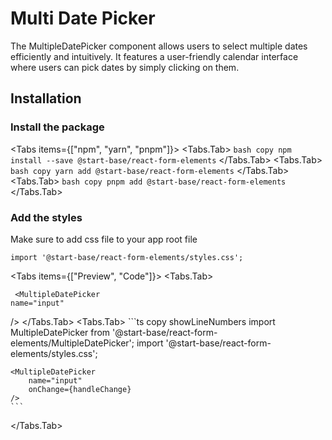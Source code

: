 
# Multi Date Picker

The MultipleDatePicker component allows users to select multiple dates efficiently and intuitively. It features a user-friendly calendar interface where users can pick dates by simply clicking on them.

<ApiReferenceButton path="form-multipledatepicker--docs" />

## Installation

<Steps>

### Install the package

<Tabs items={["npm", "yarn", "pnpm"]}>
<Tabs.Tab>
    ``` bash copy
    npm install --save @start-base/react-form-elements
    ```
  </Tabs.Tab>
  <Tabs.Tab>
    ``` bash copy
    yarn add @start-base/react-form-elements
    ```
  </Tabs.Tab>
  <Tabs.Tab>
    ``` bash copy
    pnpm add @start-base/react-form-elements
    ```
  </Tabs.Tab>
</Tabs>
 
### Add the styles
 
Make sure to add css file to your app root file

``` tsx copy
import '@start-base/react-form-elements/styles.css';
```

</Steps>

<Tabs items={["Preview", "Code"]}>
  <Tabs.Tab>
  <Preview height="800px">

     <MultipleDatePicker
    name="input"
  />
  </Preview>
  </Tabs.Tab>
  <Tabs.Tab>
    ```ts copy showLineNumbers
    import MultipleDatePicker from '@start-base/react-form-elements/MultipleDatePicker';
    import '@start-base/react-form-elements/styles.css';

    <MultipleDatePicker
        name="input"
        onChange={handleChange}
    />
    ```
  </Tabs.Tab>
</Tabs>

